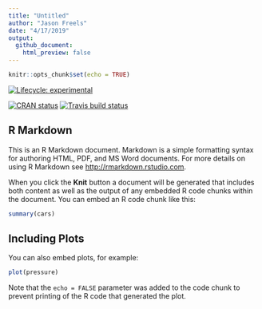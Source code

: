 ```yaml
---
title: "Untitled"
author: "Jason Freels"
date: "4/17/2019"
output: 
  github_document:
    html_preview: false
---
```


```r
knitr::opts_chunk$set(echo = TRUE)
```
  [![Lifecycle: experimental](https://img.shields.io/badge/lifecycle-experimental-orange.svg)](https://www.tidyverse.org/lifecycle/#experimental)
  
  <!-- badges: start -->
[![CRAN status](https://www.r-pkg.org/badges/version/SMRD2)](https://cran.r-project.org/package=SMRD2)
<!-- badges: end -->
  <!-- badges: start -->
  [![Travis build status](https://travis-ci.org/Auburngrads/SMRD2.svg?branch=master)](https://travis-ci.org/Auburngrads/SMRD2)
  <!-- badges: end -->


## R Markdown

This is an R Markdown document. Markdown is a simple formatting syntax for authoring HTML, PDF, and MS Word documents. For more details on using R Markdown see <http://rmarkdown.rstudio.com>.

When you click the **Knit** button a document will be generated that includes both content as well as the output of any embedded R code chunks within the document. You can embed an R code chunk like this:

```r
summary(cars)
```

## Including Plots

You can also embed plots, for example:

```r
plot(pressure)
```

Note that the `echo = FALSE` parameter was added to the code chunk to prevent printing of the R code that generated the plot.
